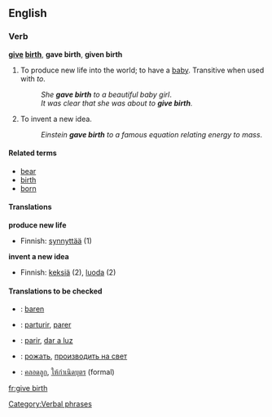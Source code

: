 ==English==

===Verb===
'''[[give]] [[birth]]''', '''gave birth''', '''given birth'''

# To produce new life into the world; to have a [[baby]].  Transitive when used with ''to''.
#:''She '''gave birth''' to a beautiful baby girl''.
#:''It was clear that she was about to '''give birth'''.''
# {{idiom}} To invent a new idea.
#:''Einstein '''gave birth''' to a famous equation relating energy to mass''.

====Related terms====
*[[bear]]
*[[birth]]
*[[born]]

====Translations====
'''produce new life'''
{{top}}
*Finnish: [[synnyttää]] (1)
{{mid}}
{{bottom}}

'''invent a new idea'''
{{top}}
*Finnish: [[keksiä]] (2), [[luoda]] (2)
{{mid}}
{{bottom}}

====Translations to be checked====
{{checktrans}}
*{{ttbc|Dutch}}: [[baren]]
*{{ttbc|Interlingua}}: [[parturir]], [[parer]]
*{{ttbc|Spanish}}: [[parir]], [[dar a luz]]
*{{ttbc|Russian}}: [[рожать]], [[производить на свет]]
*{{ttbc|Thai}}: [[คลอดลูก]], [[ให้กำเนิดบุตร]] (formal)

[[Category:Verbal phrases]]

[[fr:give birth]]